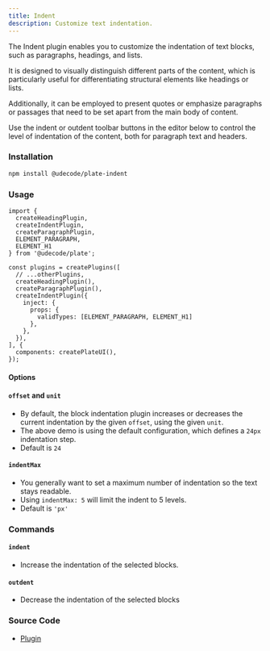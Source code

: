 ```yaml
---
title: Indent
description: Customize text indentation.
---
```


The Indent plugin enables you to customize the indentation of text blocks, such as paragraphs, headings, and lists.

It is designed to visually distinguish different parts of the content, which is particularly useful for differentiating structural elements like headings or lists.

Additionally, it can be employed to present quotes or emphasize paragraphs or passages that need to be set apart from the main body of content.

Use the indent or outdent toolbar buttons in the editor below to control the level of indentation of the content, both for paragraph text and headers.

### Installation

```bash
npm install @udecode/plate-indent
```

### Usage

```tsx
import {
  createHeadingPlugin,
  createIndentPlugin,
  createParagraphPlugin,
  ELEMENT_PARAGRAPH,
  ELEMENT_H1
} from '@udecode/plate';

const plugins = createPlugins([
  // ...otherPlugins,
  createHeadingPlugin(),
  createParagraphPlugin(),
  createIndentPlugin({
    inject: {
      props: {
        validTypes: [ELEMENT_PARAGRAPH, ELEMENT_H1]
      },
    },
  }),
], {
  components: createPlateUI(),
});
```

#### Options

#### `offset` and `unit`

- By default, the block indentation plugin increases or decreases the current indentation by the given `offset`, using the given `unit`.
- The above demo is using the default configuration, which defines a `24px` indentation step.
- Default is `24`

#### `indentMax`

- You generally want to set a maximum number of indentation so the text stays readable.
- Using `indentMax: 5` will limit the indent to 5 levels.
- Default is `'px'`

### Commands

#### `indent`

- Increase the indentation of the selected blocks.

#### `outdent`

- Decrease the indentation of the selected blocks

### Source Code

- [Plugin](https://github.com/udecode/plate/blob/main/packages/nodes/indent/src/createIndentPlugin.ts)